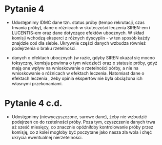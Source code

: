 # Pytanie 4 

- Udostępnimy IDMC \underline{wszystkie} dane tzn. status próby (tempo rekrutacji, czas trwania próby), dane o różnicach w skuteczości leczenia SIREN-em i LUCENTIS-em oraz dane dotyczące efektów ubocznych. W skład komisji wchodzą eksperci z różnych dyscyplin - w ten sposób każdy znajdzie coś dla siebie. Ukrywnie części danych wzbudza również podejrzenia o braku rzetelności. 

- \underline{Nie będziemy zaślepiać} danych o efektach ubocznych (w razie, gdyby SIREN okazał się mocno toksyczny, komisja powinna o tym wiedzieć) oraz o statusie próby, gdyż mają one wpływ na wnioskowanie o rzetelności pórby, a nie na wnioskowanie o różnicach w efektach leczenia. Natomiast dane o efektach leczenia \underline{zaślepiamy}, żeby opinia ekspertów nie była obciążona ich własnymi przekonaniami.

# Pytanie 4 c.d.

- Udostępnimy \underline{dane oryginalne} (niewyczyszczone, surowe dane), żeby nie wzbudzić podejrzeń co do rzetelności próby. Poza tym, czyszczenie danych trwa aż sześć miesięcy, co znacznie opóźniłoby kontrolowanie próby przez komisję, co z kolei mogłoby być poczytane jako nasza zła wola i chęć ukrycia ewentualnej nierzetelności.
